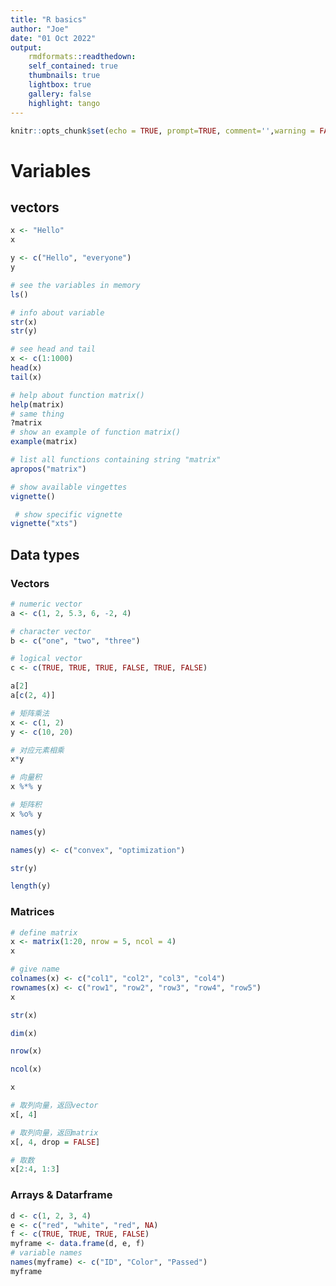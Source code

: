```yaml
---
title: "R basics" 
author: "Joe" 
date: "01 Oct 2022"
output:
    rmdformats::readthedown: 
    self_contained: true 
    thumbnails: true 
    lightbox: true 
    gallery: false 
    highlight: tango
---
```


```r
knitr::opts_chunk$set(echo = TRUE, prompt=TRUE, comment='',warning = FALSE, message = FALSE, collapse = TRUE, comment='=>',prompt=FALSE)
```

# Variables

## vectors

```r
x <- "Hello"
x
```

```r
y <- c("Hello", "everyone")
y
```

```r
# see the variables in memory
ls()
```

```r
# info about variable 
str(x)
str(y)
```

```r
# see head and tail 
x <- c(1:1000)
head(x)
tail(x)
```

```r
# help about function matrix()
help(matrix) 
# same thing
?matrix 
# show an example of function matrix()
example(matrix)   

# list all functions containing string "matrix"
apropos("matrix")  

# show available vingettes
vignette()  

 # show specific vignette
vignette("xts") 
```

## Data types

### Vectors

```r
# numeric vector
a <- c(1, 2, 5.3, 6, -2, 4)  

# character vector
b <- c("one", "two", "three") 

# logical vector
c <- c(TRUE, TRUE, TRUE, FALSE, TRUE, FALSE) 

a[2]
a[c(2, 4)]
```

```r
# 矩阵乘法
x <- c(1, 2)
y <- c(10, 20)

# 对应元素相乘
x*y

# 向量积
x %*% y

# 矩阵积
x %o% y
```

```r
names(y)

names(y) <- c("convex", "optimization")

str(y)

length(y)
```

### Matrices

```r
# define matrix
x <- matrix(1:20, nrow = 5, ncol = 4)
x

# give name
colnames(x) <- c("col1", "col2", "col3", "col4")
rownames(x) <- c("row1", "row2", "row3", "row4", "row5")
x

str(x)

dim(x)

nrow(x)

ncol(x)
```

```r
x

# 取列向量，返回vector
x[, 4]

# 取列向量，返回matrix
x[, 4, drop = FALSE]

# 取数
x[2:4, 1:3]
```

### Arrays & Datarframe

```r
d <- c(1, 2, 3, 4)
e <- c("red", "white", "red", NA)
f <- c(TRUE, TRUE, TRUE, FALSE)
myframe <- data.frame(d, e, f)
# variable names
names(myframe) <- c("ID", "Color", "Passed")
myframe
```
